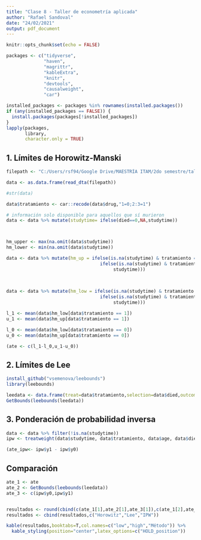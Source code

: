 ```yaml
---
title: "Clase 8 - Taller de econometría aplicada"
author: "Rafael Sandoval"
date: "24/02/2021"
output: pdf_document
---
```


```r
knitr::opts_chunk$set(echo = FALSE)

packages <- c("tidyverse",
              "haven",
              "magrittr",
              "kableExtra",
              "knitr",
              "devtools",
              "causalweight",
              "car")

installed_packages <- packages %in% rownames(installed.packages())
if (any(installed_packages == FALSE)) {
  install.packages(packages[!installed_packages])
}
lapply(packages, 
       library, 
       character.only = TRUE)

```

## 1. Límites de Horowitz-Manski

```r

filepath <- "C:/Users/rsf94/Google Drive/MAESTRÍA ITAM/2do semestre/taller_econometria/taller_econometria/clase8/cancer.dta"

data <- as.data.frame(read_dta(filepath))

#str(data)

data$tratamiento <- car::recode(data$drug,"1=0;2:3=1")

# información solo disponible para aquellos que sí murieron
data <- data %>% mutate(studytime= ifelse(died==0,NA,studytime))



hm_upper <- max(na.omit(data$studytime))
hm_lower <- min(na.omit(data$studytime))

data <- data %>% mutate(hm_up = ifelse(is.na(studytime) & tratamiento == 1,hm_upper,
                                   ifelse(is.na(studytime) & tratamiento == 0,hm_lower,
                                        studytime)))

                        
                        
data <- data %>% mutate(hm_low = ifelse(is.na(studytime) & tratamiento == 1,hm_lower,
                                   ifelse(is.na(studytime) & tratamiento == 0,hm_upper,
                                        studytime)))

l_1 <- mean(data$hm_low[data$tratamiento == 1])
u_1 <- mean(data$hm_up[data$tratamiento == 1])

l_0 <- mean(data$hm_low[data$tratamiento == 0])
u_0 <- mean(data$hm_up[data$tratamiento == 0])

(ate <- c(l_1-l_0,u_1-u_0))

```

## 2. Límites de Lee

```r
install_github("vsemenova/leebounds")
library(leebounds)

leedata <- data.frame(treat=data$tratamiento,selection=data$died,outcome=data$studytime)
GetBounds(leebounds(leedata))

```

## 3. Ponderación de probabilidad inversa


```r
data <- data %>% filter(!is.na(studytime))
ipw <- treatweight(data$studytime, data$tratamiento, data$age, data$died)

(ate_ipw<- ipw$y1 - ipw$y0)


```

## Comparación

```r
ate_1 <- ate
ate_2 <- GetBounds(leebounds(leedata))
ate_3 <- c(ipw$y0,ipw$y1)


resultados <- round(cbind(c(ate_1[1],ate_2[1],ate_3[1]),c(ate_1[2],ate_2[2],ate_3[2])),4)
resultados <- cbind(resultados,c("Horowitz","Lee","IPW"))

kable(resultados,booktabs=T,col.names=c("low","high","Método")) %>%
  kable_styling(position="center",latex_options=c("HOLD_position"))
```
